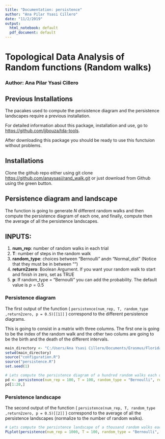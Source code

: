 ```yaml
---
title: "Documentation: persistence"
author: "Ana Pilar Ysasi Cillero"
date: "11/2/2019"
output:
  html_notebook: default
  pdf_document: default
---
```


# Topological Data Analysis of Random functions (Random walks)
### Author: Ana Pilar Ysasi Cillero


## Previous Installations

The pacakes used to compute the perisistence diagram and the persistence landscapes require a previous installation. 

For detailed information about this package, installation and use, go to <https://github.com/jjbouza/tda-tools>.

After downloading this package you should be ready to use this functuion without problems.


## Installations

Clone the github repo either using git clone <https://github.com/anaysasi/rand_walk.git> or just download from Github using the green button.


## Persistence diagram and landscape

The function is going to generate $N$ different random walks and then compute the persistence diagram of each one, and finally, compute then the average of all the persistence landscapes.

## INPUTS:

1. __num_rep__: number of random walks in each trial
2. __T__: number of steps in the random walk
3. __random_type__: choices between "Bernoulli" andn "Normal_dist" (Notice that they must be in between "")
4. __return2zero__: Boolean Argument. If you want your random walk to start and finish in zero, set as TRUE
5. __p__: If random_type = "Bernoulli" you can add the probability. The default value is $p=0.5$


### Persistence diagram

The first output of the function ( ```persistence(num_rep, T, random_type ,return2zero, p = 0.5)[[1]]``` ) correspond to the different persistence diagrams. 

This is going to consist in a matrix with three columns. The first one is going to be the index of the random walk and the other two colums are going to be the birth and the death of the different intervals.

```r
main_directory <- "C:/Users/Ana Ysasi Cillero/Documents/Erasmus/Florida/Academic_Training/CODE2"
setwd(main_directory) 
source("configuration.R")
source("persistence.R")
set.seed(1)
```
```r
# Lets compute the persistence diagram of a hundred random walks each one with a hundred step, with a Bernouilli distribution (p=0.5)
pd <- persistence(num_rep = 100, T = 100, random_type = "Bernoulli", return2zero = FALSE)[[1]]
pd[1:20,]
```


### Persistence landscape

The second output of the function ( ```persistence(num_rep, T, random_type ,return2zero, p = 0.5)[[2]]``` ) correspond to the average of all the persistence landscapes (normalize to the number of random walks). 
```r
# Lets compute the persistence landscape of a thousand random walks each one with a hundred step, with a Bernouilli distribution (p=0.5)
PLplot(persistence(num_rep = 1000, T = 100, random_type = "Bernoulli", return2zero = FALSE)[[2]]) 
```